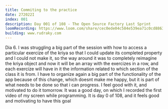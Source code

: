 ```yaml
---
title: Commiting to the practice
date: 272022I
index: 001
description: Day 001 of 108 - The Open Source Factory Last Sprint
loomRecording: https://www.loom.com/share/cec0ede04c584e539ea71c0cd8863296
building: www.rudraky.com
---
```


Dia 6. I was struggling a big part of the session with how to access a particular exercize of the kriya so that I could update its completed property and I could not make it, so the way around it was to completely reimagine the kriya object and now it will be an array with the exercizes in a row, and each exercize will have in it the information related to which section of the class it is from. I have to organize again a big part of the functionality of the app because of this change, which doesnt make me happy, but it is part of what needs to be done so that i can progress. I feel good with it, and motivated to do it tomorrow. It was a good day, on which I recorded the first video of my screen while programming. It is day 0 of 108, and it feels good and motivating to have this goal
